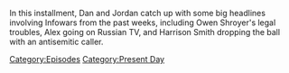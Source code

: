 {{DEFAULTSORT:
    #_EPISODE_0848:The News Blitz
}}{{Episode
    | title           = The News Blitz
    | caption         = Listen to this episode on [https://knowledgefight.libsyn.com/848-the-news-blitz Libsyn] [https://open.spotify.com/episode/3zU2iYMZmA6wquK1raeCSX Spotify], Read the [[Transcript/848: The News Blitz|Unofficial Transcript]]
    | episodeNumber   = 848
    | length          = 02:02:37
    | airDate         = September 11, 2023
    | episodeType     = [[:Category:Present Day|Present Day]]
    | appearance      = [[Owen Shroyer]], [[Harrison Smith]], [[Vladimir Putin]], [[Yevgeny Prigozhin]], [[Vladimir Solovyov]], [[Rush Limbaugh]], [[Donald Trump]]
    | previousEpisode = [[847: Chatting with Sophie From Mars]]
}}

{{Stub}}

In this installment, Dan and Jordan catch up with some big headlines involving Infowars from the past weeks, including Owen Shroyer's legal troubles, Alex going on Russian TV, and Harrison Smith dropping the ball with an antisemitic caller.

[[Category:Episodes]]
[[Category:Present Day]]
